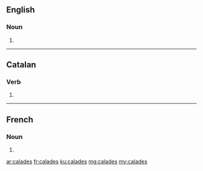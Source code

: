 ==English==

===Noun===
{{head|en|noun plural form}}

# {{plural of|calade|lang=en}}

----

==Catalan==

===Verb===
{{head|ca|verb form}}

# {{ca-verb form of|g=fpl|m=ptc|t=past|calar}}

----

==French==

===Noun===
{{head|fr|noun plural form|g=?}}

# {{plural of|calade|lang=fr}}

[[ar:calades]]
[[fr:calades]]
[[ku:calades]]
[[mg:calades]]
[[my:calades]]